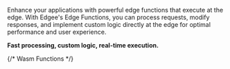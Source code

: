 Enhance your applications with powerful edge functions that execute at the edge.
With Edgee's Edge Functions, you can process requests, modify responses, and implement custom logic
directly at the edge for optimal performance and user experience.

**Fast processing, custom logic, real-time execution.**

<CardGroup cols={2}>
  {/* Wasm Functions */}
  <Card title="Maintenance Page" href="/components/edge-functions/maintenance-page" horizontal={true} icon="/images/logos/maintenance.png" />
  <Card title="Mailchimp" href="/components/edge-functions/mailchimp" horizontal={true} icon="/images/logos/mailchimp.png" />
  <Card title="PDForge" href="/components/edge-functions/pdforge" horizontal={true} icon="/images/logos/pdforge.png" />
  <Card title="Slack Message" href="/components/edge-functions/slack-message" horizontal={true} icon="/images/logos/slack.png" />
  <Card title="Stripe Billing Portal" href="/components/edge-functions/stripe-billing-portal" horizontal={true} icon="/images/logos/stripe.png" />
  <Card title="SendGrid" href="/components/edge-functions/sendgrid" horizontal={true} icon="/images/logos/sendgrid.png" />
</CardGroup>
